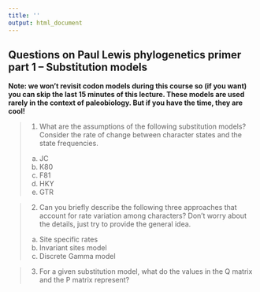 ```yaml
---
title: ''
output: html_document
---
```


## Questions on Paul Lewis phylogenetics primer part 1 -- Substitution models

**Note: we won’t revisit codon models during this course so (if you want) you can skip the last 15 minutes of this lecture. These models are used rarely in the context of paleobiology. But if you have the time, they are cool!**


> 1. What are the assumptions of the following substitution models? Consider the rate of change between character states and the state frequencies.
  a. JC
  b. K80
  c. F81
  d. HKY
  e. GTR


> 2. Can you briefly describe the following three approaches that account for rate variation among characters? Don’t worry about the details, just try to provide the general idea.
  a. Site specific rates
  b. Invariant sites model
  c. Discrete Gamma model


> 3. For a given substitution model, what do the values in the Q matrix and the P matrix represent?

